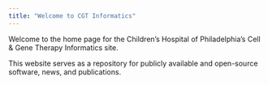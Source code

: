 ```yaml
---
title: "Welcome to CGT Informatics"
---
```


Welcome to the home page for the Children's Hospital of Philadelphia's Cell & Gene Therapy Informatics site.

This website serves as a repository for publicly available and open-source software, news, and publications. 
